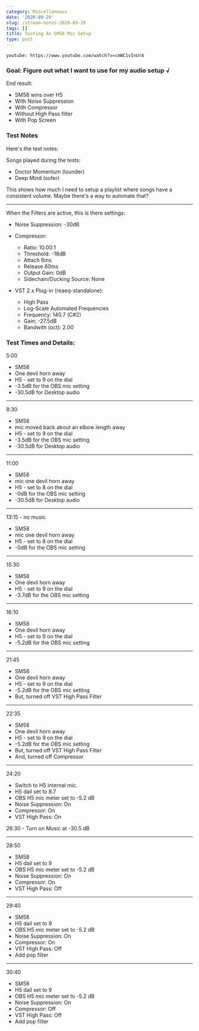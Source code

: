 ```yaml
---
category: Miscellaneous
date: '2020-09-29'
slug: /stream-notes-2020-09-29
tags: []
title: Testing An SM58 Mic Setup
type: post
---
```



`youtube: https://www.youtube.com/watch?v=cmWC1vInUrA`


### Goal: Figure out what I want to use for my audio setup √

End result:

- SM58 wins over H5
- With Noise Suppression
- With Compressor
- Without High Pass filter
- With Pop Screen


### Test Notes

Here's the test notes:

Songs played during the tests:

- Doctor Momentum (lounder)
- Deep Mind (sofer)

This shows how much I need to setup a playlist where songs have a consistent volume. Maybe there's a way to automate that?

---


When the Filters are active, this is there settings:

- Noise Suppression: -30dB

- Compressor:
  - Ratio: 10.00:1
  - Threshold: -18dB
  - Attach 6ms
  - Release 60ms
  - Output Gain: 0dB
  - Sidechain/Ducking Source: None 
  
- VST 2.x Plug-in (reaeq-standalone):
  - High Pass
  - Log-Scale Automated Frequencies
  - Frequency: 140.7 (C#2)
  - Gain: -27.5dB
  - Bandwith (oct): 2.00


### Test Times and Details:

5:00

- SM58
- One devil horn away
- H5 - set to 9 on the dial
- -3.5dB for the OBS mic setting
- -30.5dB for Desktop audio

---


8:30 

- SM58 
- mic moved back about an elbow length away
- H5 - set to 9 on the dial
- -3.5dB for the OBS mic setting
- -30.5dB for Desktop audio

---


11:00

- SM58 
- mic one devil horn away
- H5 - set to 8 on the dial
- -0dB for the OBS mic setting
- -30.5dB for Desktop audio


---


13:15 - no music 

- SM58 
- mic one devil horn away
- H5 - set to 8 on the dial
- -0dB for the OBS mic setting


---


15:30

- SM58
- One devil horn away
- H5 - set to 9 on the dial
- -3.7dB for the OBS mic setting


---


16:10

- SM58
- One devil horn away
- H5 - set to 9 on the dial
- -5.2dB for the OBS mic setting

---



21:45

- SM58
- One devil horn away
- H5 - set to 9 on the dial
- -5.2dB for the OBS mic setting
- But, turned off VST High Pass Filter


---


22:35

- SM58
- One devil horn away
- H5 - set to 9 on the dial
- -5.2dB for the OBS mic setting
- But, turned off VST High Pass Filter
- And, turned off Compressor

---


24:20

- Switch to H5 internal mic.
- H5 dail set to 8.7
- OBS H5 mic meter set to -5.2 dB
- Noise Suppression: On
- Compressor: On
- VST High Pass: On


26:30 - Turn on Music at -30.5 dB


---


28:50


- SM58
- H5 dail set to 9
- OBS H5 mic meter set to -5.2 dB
- Noise Suppression: On
- Compressor: On
- VST High Pass: Off

---


29:40

- SM58
- H5 dail set to 9
- OBS H5 mic meter set to -5.2 dB
- Noise Suppression: On
- Compressor: On
- VST High Pass: Off
- Add pop filter

---


30:40

- SM58
- H5 dail set to 9
- OBS H5 mic meter set to -5.2 dB
- Noise Suppression: On
- Compressor: Off
- VST High Pass: Off
- Add pop filter